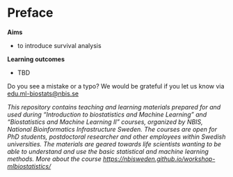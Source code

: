 # Preface {.unnumbered}

**Aims**

- to introduce survival analysis

**Learning outcomes**

- TBD

Do you see a mistake or a typo? We would be grateful if you let us know via [edu.ml-biostats@nbis.se](edu.ml-biostats@nbis.se)

*This repository contains teaching and learning materials prepared for and used during “Introduction to biostatistics and Machine Learning” and "Biostatistics and Machine Learning II" courses, organized by NBIS, National Bioinformatics Infrastructure Sweden. The courses are open for PhD students, postdoctoral researcher and other employees within Swedish universities. The materials are geared towards life scientists wanting to be able to understand and use the basic statistical and machine learning methods. More about the course [https://nbisweden.github.io/workshop-mlbiostatistics/](https://nbisweden.github.io/workshop-mlbiostatistics/)
*






